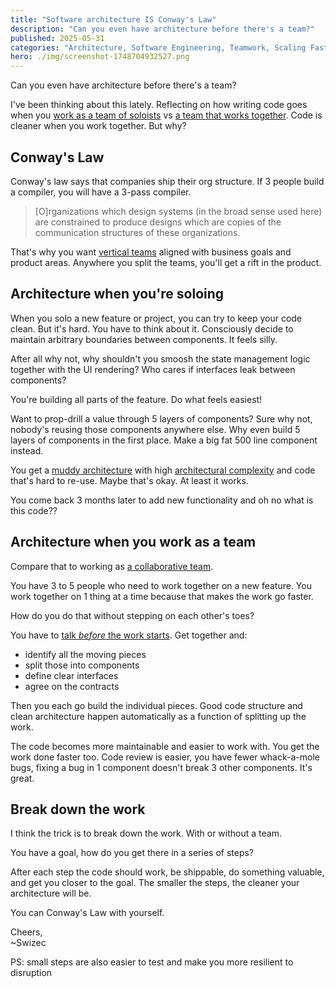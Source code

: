 ```yaml
---
title: "Software architecture IS Conway's Law"
description: "Can you even have architecture before there's a team?"
published: 2025-05-31
categories: "Architecture, Software Engineering, Teamwork, Scaling Fast Book"
hero: ./img/screenshot-1748704932527.png
---
```


Can you even have architecture before there's a team?

I've been thinking about this lately. Reflecting on how writing code goes when you [work as a team of soloists](https://swizec.com/blog/5-soloists-in-a-trench-coat/) vs [a team that works together](https://swizec.com/blog/the-answer-to-5-soloists-in-a-trench-coat/). Code is cleaner when you work together. But why?

## Conway's Law

Conway's law says that companies ship their org structure. If 3 people build a compiler, you will have a 3-pass compiler.

> [O]rganizations which design systems (in the broad sense used here) are constrained to produce designs which are copies of the communication structures of these organizations.

That's why you want [vertical teams](https://swizec.com/blog/scaling-teams-is-a-technical-challenge/#:~:text=Vertical%20teams,From%20start%20to%20finish.) aligned with business goals and product areas. Anywhere you split the teams, you'll get a rift in the product.

## Architecture when you're soloing

When you solo a new feature or project, you can try to keep your code clean. But it's hard. You have to think about it. Consciously decide to maintain arbitrary boundaries between components. It feels silly.

After all why not, why shouldn't you smoosh the state management logic together with the UI rendering? Who cares if interfaces leak between components?

You're building all parts of the feature. Do what feels easiest!

Want to prop-drill a value through 5 layers of components? Sure why not, nobody's reusing those components anywhere else. Why even build 5 layers of components in the first place. Make a big fat 500 line component instead.

You get a [muddy architecture](https://swizec.com/blog/big-ball-of-mud-the-worlds-most-popular-software-architecture/) with high [architectural complexity](https://swizec.com/blog/why-taming-architectural-complexity-is-paramount/) and code that's hard to re-use. Maybe that's okay. At least it works.

You come back 3 months later to add new functionality and oh no what is this code??

## Architecture when you work as a team

Compare that to working as [a collaborative team](https://swizec.com/blog/reader-question-what-do-collaborative-teams-look-like/).

You have 3 to 5 people who need to work together on a new feature. You work together on 1 thing at a time because that makes the work go faster.

How do you do that without stepping on each other's toes?

You have to [talk _before_ the work starts](https://swizec.com/blog/coordinating-at-the-end-is-too-late/). Get together and:

- identify all the moving pieces
- split those into components
- define clear interfaces
- agree on the contracts

Then you each go build the individual pieces. Good code structure and clean architecture happen automatically as a function of splitting up the work.

The code becomes more maintainable and easier to work with. You get the work done faster too. Code review is easier, you have fewer whack-a-mole bugs, fixing a bug in 1 component doesn't break 3 other components. It's great.

## Break down the work

I think the trick is to break down the work. With or without a team.

You have a goal, how do you get there in a series of steps?

After each step the code should work, be shippable, do something valuable, and get you closer to the goal. The smaller the steps, the cleaner your architecture will be.

You can Conway's Law with yourself.

Cheers,<br/>
~Swizec

PS: small steps are also easier to test and make you more resilient to disruption
